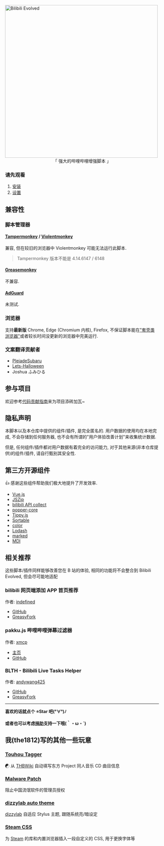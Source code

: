 <div className="flex justify-center">
  <img
    id="Bilibili-Evolved"
    width="500"
    alt="Bilibili Evolved"
    src="/bilibili-evolved-wide-color.svg"
  />
</div>
<div align="center" className="dark:text-white">
  「 强大的哔哩哔哩增强脚本 」
</div>

### 请先观看

1.  [安装](/user/install)
2.  [设置](/user/settings)

## 兼容性

### 脚本管理器

#### [Tampermonkey](https://tampermonkey.net/) / [Violentmonkey](https://violentmonkey.github.io/)

兼容, 但在较旧的浏览器中 Violentmonkey 可能无法运行此脚本.

> Tampermonkey 版本不能是 4.14.6147 / 6148

#### [Greasemonkey](https://www.greasespot.net/)

不兼容.

#### [AdGuard](https://adguard.com/zh_cn/adguard-windows/overview.html)

未测试.

### 浏览器

支持**最新版** Chrome, Edge (Chromium 内核), Firefox, 不保证脚本能在["套壳类浏览器"](https://www.jianshu.com/p/67d790a8f221)或者较长时间没更新的浏览器中完美运行.

### 文案翻译贡献者

- [PleiadeSubaru](https://github.com/Etherrrr)
- [Lets-Halloween](https://github.com/Lets-Halloween)
- Joshua ふみひる

## 参与项目

欢迎参考[代码贡献指南](/developer)来为项目添砖加瓦~

## 隐私声明

本脚本以及本仓库中提供的组件/插件, 是完全匿名的. 用户数据的使用均在本地完成, 不会存储到任何服务器, 也不会有所谓的"用户体验改善计划"来收集统计数据.

但是, 任何组件/插件都对用户数据有着完全的访问能力, 对于其他来源(非本仓库提供)的组件/插件, 请自行甄别其安全性.

## 第三方开源组件

👍 感谢这些组件帮助我们极大地提升了开发效率.

- [Vue.js](https://cn.vuejs.org/index.html)
- [JSZip](https://stuk.github.io/jszip/)
- [bilibili API collect](https://github.com/SocialSisterYi/bilibili-API-collect)
- [popper-core](https://github.com/popperjs/popper-core)
- [Tippy.js](https://github.com/atomiks/tippyjs)
- [Sortable](https://github.com/SortableJS/Sortable)
- [color](https://github.com/Qix-/color)
- [Lodash](https://lodash.com/)
- [marked](https://github.com/markedjs/marked)
- [MDI](https://materialdesignicons.com)

## 相关推荐

这些脚本/插件同样能够改善您在 B 站的体验, 相同的功能将不会整合到 Bilibili Evolved, 但会尽可能地适配

### bilibili 网页端添加 APP 首页推荐

作者: [indefined](https://github.com/indefined)

- [GitHub](https://github.com/indefined/UserScripts/tree/master/bilibiliHome)
- [GreasyFork](https://greasyfork.org/zh-CN/scripts/368446-bilibili%E7%BD%91%E9%A1%B5%E7%AB%AF%E6%B7%BB%E5%8A%A0app%E9%A6%96%E9%A1%B5%E6%8E%A8%E8%8D%90)

### pakku.js 哔哩哔哩弹幕过滤器

作者: [xmcp](https://github.com/xmcp)

- [主页](https://s.xmcp.ml/pakkujs/)
- [GitHub](https://github.com/xmcp/pakku.js)

### BLTH - Bilibili Live Tasks Helper

作者: [andywang425](https://github.com/andywang425)

- [GitHub](https://github.com/andywang425/BLTH)
- [GreasyFork](https://greasyfork.org/zh-CN/scripts/406048-b%E7%AB%99%E7%9B%B4%E6%92%AD%E9%97%B4%E6%8C%82%E6%9C%BA%E5%8A%A9%E6%89%8B)

---

**喜欢的话就点个 ⭐Star 吧(°∀°)ﾉ**

**或者也可以考虑[捐助](user/donate)支持一下哦(｀・ω・´)**

## 我(the1812)写的其他一些玩意

### [Touhou Tagger](https://github.com/the1812/Touhou-Tagger)

☯ 从 [THBWiki](https://thwiki.cc/) 自动填写东方 Project 同人音乐 CD 曲目信息

### [Malware Patch](https://github.com/the1812/Malware-Patch)

阻止中国流氓软件的管理员授权

### [dizzylab auto theme](https://github.com/the1812/dizzylab-auto-theme)

[dizzylab](https://www.dizzylab.net/) 自适应 Stylus 主题, 跟随系统亮/暗设定

### [Steam CSS](https://github.com/the1812/SteamCSS)

为 [Steam](https://store.steampowered.com/) 的库和内置浏览器插入一段自定义的 CSS, 用于更换字体等
